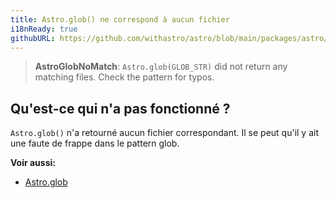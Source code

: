 ```yaml
---
title: Astro.glob() ne correspond à aucun fichier
i18nReady: true
githubURL: https://github.com/withastro/astro/blob/main/packages/astro/src/core/errors/errors-data.ts
---
```


> **AstroGlobNoMatch**: `Astro.glob(GLOB_STR)` did not return any matching files. Check the pattern for typos.
## Qu'est-ce qui n'a pas fonctionné ?
`Astro.glob()` n'a retourné aucun fichier correspondant. Il se peut qu'il y ait une faute de frappe dans le pattern glob.

**Voir aussi:**
-  [Astro.glob](/fr/reference/api-reference/#astroglob)
